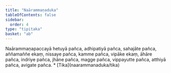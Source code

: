 ```yaml
---
title: "Naārammaṇaduka"
tableOfContents: false
sidebar:
  order: 4
type: "tipitaka"
basket: "ab"
---
```



<DynamicBreadcrumb />

<Division number="84">

<Paragraph number="362">
Naārammaṇapaccayā hetuyā pañca, adhipatiyā pañca, sahajāte pañca, aññamaññe ekaṃ, nissaye pañca, kamme pañca, vipāke ekaṃ, āhāre pañca, indriye pañca, jhāne pañca, magge pañca, vippayutte pañca, atthiyā pañca, avigate pañca.

</Paragraph>
</Division>

<TableOfContents>
* [Tika](naarammanaduka/tika)
</TableOfContents>
